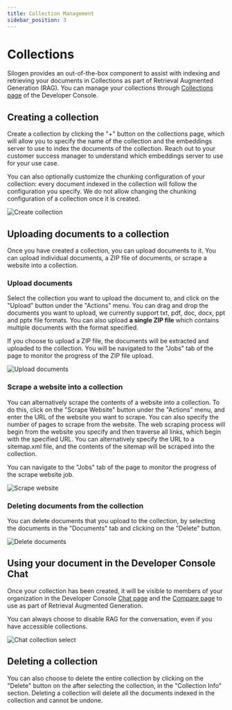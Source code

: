 ```yaml
---
title: Collection Management
sidebar_position: 3
---
```


# Collections

Silogen provides an out-of-the-box component to assist with indexing and retrieving your documents in Collections as part of Retrieval Augmented Generation (RAG). You can manage your collections through [Collections page](https://chat.services.silogen.ai/console/collections) of the Developer Console.

## Creating a collection

Create a collection by clicking the "+" button on the collections page, which will allow you to specify the name of the collection and the embeddings server to use to index the documents of the collection. Reach out to your customer success manager to understand which embeddings server to use for your use case.

You can also optionally customize the chunking configuration of your collection: every document indexed in the collection will follow the configuration you specify. We do not allow changing the chunking configuration of a collection once it is created.

![Create collection](/img/collections/create-collection.png)

## Uploading documents to a collection

Once you have created a collection, you can upload documents to it. You can upload individual documents, a ZIP file of documents, or scrape a website into a collection.

### Upload documents

Select the collection you want to upload the document to, and click on the "Upload" button under the "Actions" menu.
You can drag and drop the documents you want to upload, we currently support txt, pdf, doc, docx, ppt and pptx file formats. You can also upload **a single ZIP file** which contains multiple documents with the format specified.

If you choose to upload a ZIP file, the documents will be extracted and uploaded to the collection. You will be navigated to the "Jobs" tab of the page to monitor the progress of the ZIP file upload.

![Upload documents](/img/collections/upload-documents.png)

### Scrape a website into a collection

You can alternatively scrape the contents of a website into a collection. To do this, click on the "Scrape Website" button under the "Actions" menu, and enter the URL of the website you want to scrape. You can also specify the number of pages to scrape from the website.
The web scraping process will begin from the website you specify and then traverse all links, which begin with the specified URL.
You can alternatively specify the URL to a sitemap.xml file, and the contents of the sitemap will be scraped into the collection.

You can navigate to the "Jobs" tab of the page to monitor the progress of the scrape website job.

![Scrape website](/img/collections/scrape-website.png)

### Deleting documents from the collection

You can delete documents that you upload to the collection, by selecting the documents in the "Documents" tab and clicking on the "Delete" button.

![Delete documents](/img/collections/documents-top-bar.png)

## Using your document in the Developer Console Chat

Once your collection has been created, it will be visible to members of your organization in the Developer Console [Chat page](https://chat.services.silogen.ai/console/chat) and the [Compare page](https://chat.services.silogen.ai/console/chat) to use as part of Retrieval Augmented Generation.

You can always choose to disable RAG for the conversation, even if you have accessible collections.

![Chat collection select](/img/collections/chat-collection.png)

## Deleting a collection

You can also choose to delete the entire collection by clicking on the "Delete" button on the after selecting the collection, in the "Collection Info" section. Deleting a collection will delete all the documents indexed in the collection and cannot be undone.

